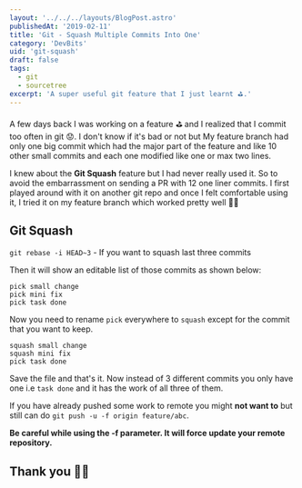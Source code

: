 ```yaml
---
layout: '../../../layouts/BlogPost.astro'
publishedAt: '2019-02-11'
title: 'Git - Squash Multiple Commits Into One'
category: 'DevBits'
uid: 'git-squash'
draft: false
tags:
  - git
  - sourcetree
excerpt: 'A super useful git feature that I just learnt ⛳️.'
---
```


A few days back I was working on a feature ⛳️ and I realized that I commit too often in git 😟. I don't know if it's bad or not but
My feature branch had only one big commit which had the major part of the feature and like 10 other small commits
and each one modified like one or max two lines.

I knew about the **Git Squash** feature but I had never really used it. So to
avoid the embarrassment on sending a PR with 12 one liner commits.
I first played around with it on another git repo and once I felt comfortable using it, I tried it on my feature branch which worked pretty well 💪🏼

## Git Squash

`git rebase -i HEAD~3` - If you want to squash last three commits

Then it will show an editable list of those commits as shown below:

```shell
pick small change
pick mini fix
pick task done
```

Now you need to rename `pick` everywhere to `squash` except for the commit that you want to keep.

```shell
squash small change
squash mini fix
pick task done
```

Save the file and that's it. Now instead of 3 different commits you only have one i.e `task done` and it has the work of all three of them.

If you have already pushed some work to remote you might **not want to** but still can do `git push -u -f origin feature/abc`.

**Be careful while using the -f parameter. It will force update your remote repository.**

## Thank you 👍🏻
